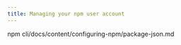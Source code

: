 ```yaml
---
title: Managing your npm user account
---
```


<!-- edit the output of Index in `src/nav-base.yml` -->
<Index />
npm cli/docs/content/configuring-npm/package-json.md
